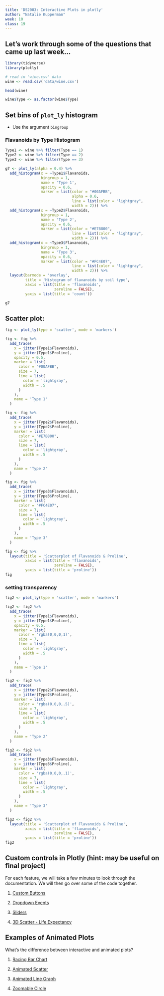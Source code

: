 ```yaml
---
title: 'DS2003: Interactive Plots in plotly'
author: "Natalie Kupperman"
week: 10
class: 19
---
```

## Let's work through some of the questions that came up last week...

```r
library(tidyverse)
library(plotly)
```

```r
# read in 'wine.csv' data
wine <- read.csv('data/wine.csv')

head(wine)
```

```r
wine$Type <- as.factor(wine$Type)
```

## Set bins of `plot_ly` histogram

* Use the argument `bingroup`

### Flavanoids by Type Histogram

```r
Type1 <- wine %>% filter(Type == 1)
Type2 <- wine %>% filter(Type == 2)
Type3 <- wine %>% filter(Type == 3)

```

```r

g7 <- plot_ly(alpha = 0.4) %>%
  add_histogram(x = ~Type1$Flavanoids,
                bingroup = 1, 
                name = 'Type 1',
                opacity = 0.6, 
                marker = list(color = "#00AFBB",
                              alpha = 0.6,
                              line = list(color = "lightgray",
                              width = 2))) %>%
  add_histogram(x = ~Type2$Flavanoids,
                bingroup = 1, 
                name = 'Type 2',
                opacity = 0.6,
                marker = list(color = "#E7B800",
                              line = list(color = "lightgray",
                              width = 2))) %>%
  add_histogram(x = ~Type3$Flavanoids, 
                bingroup = 1,
                name = 'Type 3',
                opacity = 0.6,
                marker = list(color = "#FC4E07",
                              line = list(color = "lightgray",
                              width = 2))) %>%
  layout(barmode = 'overlay',
         title = 'Histogram of flavanoids by soil type',
         xaxis = list(title = 'flavanoids',
                      zeroline = FALSE),
         yaxis = list(title = 'count'))

g7

```
## Scatter plot: 

```r
fig <- plot_ly(type = 'scatter', mode = 'markers') 

fig <- fig %>%
  add_trace(
    x = jitter(Type1$Flavanoids),
    y = jitter(Type1$Proline),
    opacity = 0.5,
    marker = list(
      color = "#00AFBB",
      size = 7,
      line = list(
        color = 'lightgray',
        width = .5
      )
    ),
    name = 'Type 1'
  ) 

fig <- fig %>%
  add_trace(
    x = jitter(Type2$Flavanoids),
    y = jitter(Type2$Proline),
    marker = list(
      color = "#E7B800",
      size = 7,
      line = list(
        color = 'lightgray',
        width = .5
      )
    ),
    name = 'Type 2'
  )

fig <- fig %>%
  add_trace(
    x = jitter(Type3$Flavanoids),
    y = jitter(Type3$Proline),
    marker = list(
      color = "#FC4E07",
      size = 7,
      line = list(
        color = 'lightgray',
        width = .5
      )
    ),
    name = 'Type 3'
  )

fig <- fig %>%
  layout(title = 'Scatterplot of Flavanoids & Proline',
         xaxis = list(title = 'flavanoids',
                      zeroline = FALSE),
         yaxis = list(title = 'proline'))
fig
```

### setting transparency

```r
fig2 <- plot_ly(type = 'scatter', mode = 'markers') 

fig2 <- fig2 %>%
  add_trace(
    x = jitter(Type1$Flavanoids),
    y = jitter(Type1$Proline),
    opacity = 0.5,
    marker = list(
      color = 'rgba(0,0,0,1)',
      size = 7,
      line = list(
        color = 'lightgray',
        width = .5
      )
    ),
    name = 'Type 1'
  ) 

fig2 <- fig2 %>%
  add_trace(
    x = jitter(Type2$Flavanoids),
    y = jitter(Type2$Proline),
    marker = list(
      color = 'rgba(0,0,0,.5)',
      size = 7,
      line = list(
        color = 'lightgray',
        width = .5
      )
    ),
    name = 'Type 2'
  )

fig2 <- fig2 %>%
  add_trace(
    x = jitter(Type3$Flavanoids),
    y = jitter(Type3$Proline),
    marker = list(
      color = 'rgba(0,0,0,.1)',
      size = 7,
      line = list(
        color = 'lightgray',
        width = .5
      )
    ),
    name = 'Type 3'
  )

fig2 <- fig2 %>%
  layout(title = 'Scatterplot of Flavanoids & Proline',
         xaxis = list(title = 'flavanoids',
                      zeroline = FALSE),
         yaxis = list(title = 'proline'))
fig2
```


## Custom controls in Plotly (hint: may be useful on final project)

For each feature, we will take a few minutes to look through the documentation. We will then go over some of the code together.

1. [Custom Buttons](https://plotly.com/r/custom-buttons/)

2. [Dropdown Events](https://plotly.com/r/dropdowns/)

3. [Sliders](https://plotly.com/r/range-slider/)

4. [3D Scatter - Life Expectancy](https://plotly.com/r/3d-scatter-plots/)

## Examples of Animated Plots

What's the difference between interactive and animated plots?  

1. [Racing Bar Chart](https://observablehq.com/@d3/bar-chart-race)  

2. [Animated Scatter](https://observablehq.com/@mbostock/the-wealth-health-of-nations)  

3. [Animated Line Graph](https://observablehq.com/@d3/connected-scatterplot)  

4. [Zoomable Circle](https://observablehq.com/@d3/zoomable-circle-packing)


